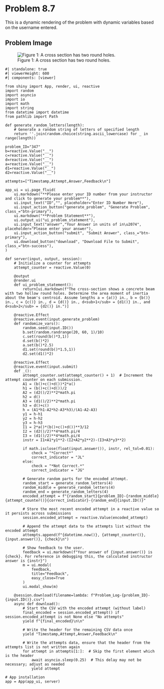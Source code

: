 # Problem 8.7 {.unnumbered}

This is a dynamic rendering of the problem with dynamic variables based on the username entered. 


## Problem Image

![Figure 1: A cross section has two round holes.](images/347.png){fig-alt="Picture with a cross section with two holes drilled. The cross section has a height of d+c+b and a width of a+a. The bottom hole is centered at height d with a diameter of d2. The top hole is centered at height c+d with a diameter of d1."}

```shinylive-python
#| standalone: true
#| viewerHeight: 600
#| components: [viewer]

from shiny import App, render, ui, reactive
import random
import asyncio
import io
import math
import string
from datetime import datetime
from pathlib import Path

def generate_random_letters(length):
    # Generate a random string of letters of specified length
    return ''.join(random.choice(string.ascii_lowercase) for _ in range(length))  

problem_ID="347"
b=reactive.Value("__")
c=reactive.Value("__")
d=reactive.Value("__")
a=reactive.Value("__")
d1=reactive.Value("__")
d2=reactive.Value("__")
  
attempts=["Timestamp,Attempt,Answer,Feedback\n"]

app_ui = ui.page_fluid(
    ui.markdown("**Please enter your ID number from your instructor and click to generate your problem**"),
    ui.input_text("ID","", placeholder="Enter ID Number Here"),
    ui.input_action_button("generate_problem", "Generate Problem", class_="btn-primary"),
    ui.markdown("**Problem Statement**"),
    ui.output_ui("ui_problem_statement"),
    ui.input_text("answer","Your Answer in units of in\u2074", placeholder="Please enter your answer"),
    ui.input_action_button("submit", "Submit Answer", class_="btn-primary"),
    ui.download_button("download", "Download File to Submit", class_="btn-success"),
)

def server(input, output, session):
    # Initialize a counter for attempts
    attempt_counter = reactive.Value(0)

    @output
    @render.ui
    def ui_problem_statement():
        return[ui.markdown(f"The cross-section shows a concrete beam with two hollow round holes. Determine the area moment of inertia about the beam's centroid. Assume lengths a = {a()} in., b = {b()} in., c = {c()} in., d = {d()} in., d<sub>1</sub> = {d1()} in., and d<sub>2</sub> = {d2()} in.")]
    
    @reactive.Effect
    @reactive.event(input.generate_problem)
    def randomize_vars():
        random.seed(input.ID())
        b.set(random.randrange(20, 60, 1)/10)
        c.set(round(b()*3,1))
        d.set(b()*2)
        a.set(b()*2.5)
        d1.set(round(b()*1.5,1))
        d2.set(d1()*2)
        
    @reactive.Effect
    @reactive.event(input.submit)
    def _():
        attempt_counter.set(attempt_counter() + 1)  # Increment the attempt counter on each submission.
        A1 = (b()+c()+d())*2*a()
        h1 = (b()+c()+d())/2
        A2 = (d2()/2)**2*math.pi
        h2 = d()
        A3 = (d1()/2)**2*math.pi
        h3 = d()+c()
        h = (A1*h1-A2*h2-A3*h3)/(A1-A2-A3)
        y1 = h-h1
        y2 = h-h2
        y3 = h-h3
        I1 = 2*a()*(b()+c()+d())**3/12
        I2 = (d2()/2)**4*math.pi/4
        I3 = (d1()/2)**4*math.pi/4
        instr = I1+A1*y1**2-(I2+A2*y2**2)-(I3+A3*y3**2)

        if math.isclose(float(input.answer()), instr, rel_tol=0.01):
            check = "*Correct*"
            correct_indicator = "JL"
        else:
            check = "*Not Correct.*"
            correct_indicator = "JG"

        # Generate random parts for the encoded attempt.
        random_start = generate_random_letters(4)
        random_middle = generate_random_letters(4)
        random_end = generate_random_letters(4)
        encoded_attempt = f"{random_start}{problem_ID}-{random_middle}{attempt_counter()}{correct_indicator}-{random_end}{input.ID()}"

        # Store the most recent encoded attempt in a reactive value so it persists across submissions
        session.encoded_attempt = reactive.Value(encoded_attempt)

        # Append the attempt data to the attempts list without the encoded attempt
        attempts.append(f"{datetime.now()}, {attempt_counter()}, {input.answer()}, {check}\n")

        # Show feedback to the user.
        feedback = ui.markdown(f"Your answer of {input.answer()} is {check}. For reference in debugging this, the calculated instructor answer is {instr}")
        m = ui.modal(
            feedback,
            title="Feedback",
            easy_close=True
        )
        ui.modal_show(m)

    @session.download(filename=lambda: f"Problem_Log-{problem_ID}-{input.ID()}.csv")
    async def download():
        # Start the CSV with the encoded attempt (without label)
        final_encoded = session.encoded_attempt() if session.encoded_attempt is not None else "No attempts"
        yield f"{final_encoded}\n\n"
        
        # Write the header for the remaining CSV data once
        yield "Timestamp,Attempt,Answer,Feedback\n"
        
        # Write the attempts data, ensure that the header from the attempts list is not written again
        for attempt in attempts[1:]:  # Skip the first element which is the header
            await asyncio.sleep(0.25)  # This delay may not be necessary; adjust as needed
            yield attempt

# App installation
app = App(app_ui, server)
```
